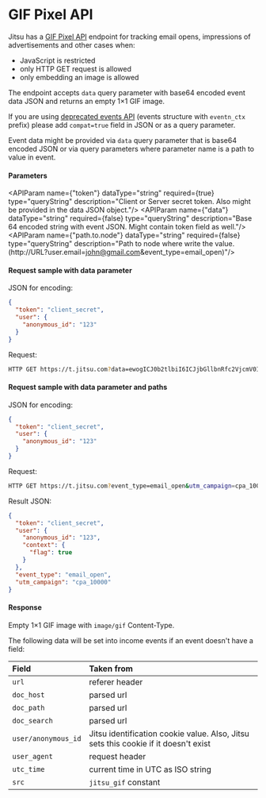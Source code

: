 # GIF Pixel API


Jitsu has a [GIF Pixel API](#apiv1pgif) endpoint for tracking email opens, impressions of advertisements and other cases when:

- JavaScript is restricted
- only HTTP GET request is allowed
- only embedding an image is allowed

The endpoint accepts `data` query parameter with base64 encoded event data JSON and returns an empty 1×1 GIF image.

<Hint>
  If you are using <a href="/docs/sending-data/javascript-reference">deprecated events API</a> (events structure with <code inline="true">eventn_ctx</code> prefix) please add <code inline="true">compat=true</code> field in JSON or as a query parameter.
</Hint>

<APIMethod method="GET" path="/api/v1/p.gif" title="Tracking Pixel API endpoint"/>

Event data might be provided via `data` query parameter that is base64 encoded JSON or via query parameters where parameter name is a path to value in event.

<h4>Parameters</h4>

<APIParam name={"token"} dataType="string" required={true} type="queryString" description="Client or Server secret token. Also might be provided in the data JSON object."/>
<APIParam name={"data"} dataType="string" required={false} type="queryString" description="Base 64 encoded string with event JSON. Might contain token field as well."/>
<APIParam name={"path.to.node"} dataType="string" required={false} type="queryString" description="Path to node where write the value. (http://URL?user.email=john@gmail.com&event_type=email_open)"/>


<h4>Request sample with data parameter</h4>

JSON for encoding:
```json
{
  "token": "client_secret",
  "user": {
    "anonymous_id": "123"
  }
}
```

Request:
```bash
HTTP GET https://t.jitsu.com?data=ewogICJ0b2tlbiI6ICJjbGllbnRfc2VjcmV0IiwKICAidXNlciI6IHsKICAgICJhbm9ueW1vdXNfaWQiOiAiMTIzIgogIH0KfQ==
```

<h4> Request sample with data parameter and paths</h4>

JSON for encoding:
```json
{
  "token": "client_secret",
  "user": {
    "anonymous_id": "123"
  }
}
```

Request:
```bash
HTTP GET https://t.jitsu.com?event_type=email_open&utm_campaign=cpa_10000&user.context.flag=true&data=ewogICJ0b2tlbiI6ICJjbGllbnRfc2VjcmV0IiwKICAidXNlciI6IHsKICAgICJhbm9ueW1vdXNfaWQiOiAiMTIzIgogIH0KfQ==
```

Result JSON:
```json
{
  "token": "client_secret",
  "user": {
    "anonymous_id": "123",
    "context": {
      "flag": true
    }
  },
  "event_type": "email_open",
  "utm_campaign": "cpa_10000"
}
```

<h4>Response</h4>

Empty 1×1 GIF image with `image/gif` Content-Type.

The following data will be set into income events if an event doesn't have a field:


| Field  | Taken from |
| :-------   | :---------  |
| `url` | referer header |
| `doc_host`    | parsed url |
| `doc_path`    | parsed url |
| `doc_search`    | parsed url |
| `user/anonymous_id`    | Jitsu identification cookie value. Also, Jitsu sets this cookie if it doesn't exist |
| `user_agent`    | request header |
| `utc_time`    | current time in UTC as ISO string |
| `src`    | `jitsu_gif` constant |
